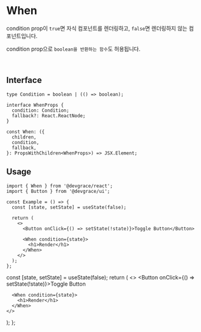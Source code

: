 
# When

condition prop이 `true`면 자식 컴포넌트를 렌더링하고, `false`면 렌더링하지 않는 컴포넌트입니다.

condition prop으로 `boolean을 반환하는 함수`도 허용됩니다.

<br />

## Interface
```tsx
type Condition = boolean | (() => boolean);

interface WhenProps {
  condition: Condition;
  fallback?: React.ReactNode;
}

const When: ({
  children,
  condition,
  fallback,
}: PropsWithChildren<WhenProps>) => JSX.Element;
```

## Usage

```tsx
import { When } from '@devgrace/react';
import { Button } from '@devgrace/ui';

const Example = () => {
  const [state, setState] = useState(false);

  return (
    <>
      <Button onClick={() => setState(!state)}>Toggle Button</Button>

      <When condition={state}>
        <h1>Render</h1>
      </When>
    </>
  );
};
```
  const [state, setState] = useState(false);
  return (
    <>
      <Button onClick={() => setState(!state)}>Toggle Button</Button>

      <When condition={state}>
        <h1>Render</h1>
      </When>
    </>
  );
};

<Example />